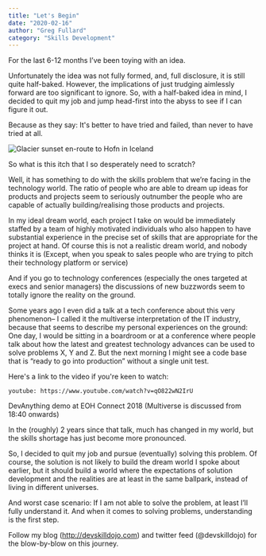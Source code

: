 ```yaml
---
title: "Let's Begin"
date: "2020-02-16"
author: "Greg Fullard"
category: "Skills Development"
---
```

For the last 6-12 months I’ve been toying with an idea.

Unfortunately the idea was not fully formed, and, full disclosure, it is still quite half-baked. 
However, the implications of just trudging aimlessly forward are too significant to ignore. 
So, with a half-baked idea in mind, I decided to quit my job and jump head-first into the abyss to see if I can figure it out.

Because as they say: It's better to have tried and failed, than never to have tried at all.

![Glacier sunset en-route to Hofn in Iceland](../../images/Mountains.jpg "Glacier sunset en-route to Hofn in Iceland")

So what is this itch that I so desperately need to scratch?

Well, it has something to do with the skills problem that we’re facing in the technology world. 
The ratio of people who are able to dream up ideas for products and projects seem to seriously 
outnumber the people who are capable of actually building/realising those products and projects.

In my ideal dream world, each project I take on would be immediately staffed by a team of highly 
motivated individuals who also happen to have substantial experience in the precise set of skills 
that are appropriate for the project at hand. Of course this is not a realistic dream world, 
and nobody thinks it is (Except, when you speak to sales people who are trying to pitch their 
technology platform or service)

And if you go to technology conferences (especially the ones targeted at execs and senior managers) 
the discussions of new buzzwords seem to totally ignore the reality on the ground.

Some years ago I even did a talk at a tech conference about this very phenomenon– 
I called it the multiverse interpretation of the IT industry, 
because that seems to describe my personal experiences on the ground: One day, I would be sitting 
in a boardroom or at a conference where people talk about how the latest  and greatest technology 
advances can be used to solve problems X, Y and Z. But the next morning I might see a code base 
that is “ready to go into production” without a single unit test.

Here's a link to the video if you're keen to watch:

`youtube: https://www.youtube.com/watch?v=qO822wN2IrU`

DevAnything demo at EOH Connect 2018 (Multiverse is discussed from 18:40 onwards)

In the (roughly) 2 years since that talk, much has changed in my world, but the skills shortage 
has just become more pronounced.

So, I decided to quit my job and pursue (eventually) solving this problem. Of course, the solution 
is not likely to build the dream world I spoke about earlier, but it should build a world where 
the expectations of solution development and the realities are at least in the same ballpark, 
instead of living in different universes.

And worst case scenario: If I am not able to solve the problem, at least I’ll fully understand it. 
And when it comes to solving problems, understanding is the first step.

Follow my blog (http://devskilldojo.com) and twitter feed (@devskilldojo) for the blow-by-blow on this journey.